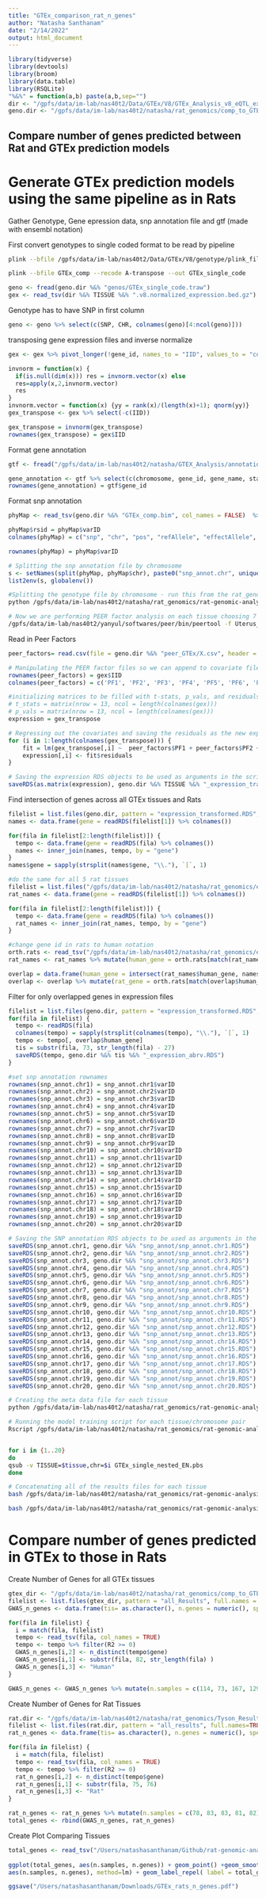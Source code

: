 ```yaml
---
title: "GTEx_comparison_rat_n_genes"
author: "Natasha Santhanam"
date: "2/14/2022"
output: html_document
---
```



```r
library(tidyverse)
library(devtools)
library(broom)
library(data.table)
library(RSQLite)
"%&%" = function(a,b) paste(a,b,sep="")
dir <- "/gpfs/data/im-lab/nas40t2/Data/GTEx/V8/GTEx_Analysis_v8_eQTL_expression_matrices/"
geno.dir <- "/gpfs/data/im-lab/nas40t2/natasha/rat_genomics/comp_to_GTEx/"
```

## Compare number of genes predicted between Rat and GTEx prediction models 

# Generate GTEx prediction models using the same pipeline as in Rats

Gather Genotype, Gene epression data, snp annotation file and gtf (made with ensembl notation)

First convert genotypes to single coded format to be read by pipeline
```bash
plink --bfile /gpfs/data/im-lab/nas40t2/Data/GTEx/V8/genotype/plink_files/GTEx_maf_0.01 --geno 0.02 --mind 0.02 --maf 0.05 --make-bed --out GTEx_comp
```

```bash
plink --bfile GTEx_comp --recode A-transpose --out GTEx_single_code
```


```r
geno <- fread(geno.dir %&% "genos/GTEx_single_code.traw")
gex <- read_tsv(dir %&% TISSUE %&% ".v8.normalized_expression.bed.gz") %>% select(-c(`#chr`, start, end))
```

Genotype has to have SNP in first column 
```r
geno <- geno %>% select(c(SNP, CHR, colnames(geno)[4:ncol(geno)]))
```


transposing gene expression files and inverse normalize
```r
gex <- gex %>% pivot_longer(!gene_id, names_to = "IID", values_to = "count") %>% pivot_wider(names_from = gene_id, values_from = count)

invnorm = function(x) {
  if(is.null(dim(x))) res = invnorm.vector(x) else
  res=apply(x,2,invnorm.vector)
  res
}
invnorm.vector = function(x) {yy = rank(x)/(length(x)+1); qnorm(yy)}
gex_transpose <- gex %>% select(-c(IID))

gex_transpose = invnorm(gex_transpose)
rownames(gex_transpose) = gex$IID
```



Format gene annotation
```r
gtf <- fread("/gpfs/data/im-lab/nas40t2/natasha/GTEX_Analysis/annotations_gencode_v26.tsv")

gene_annotation <- gtf %>% select(c(chromosome, gene_id, gene_name, start, end))
rownames(gene_annotation) = gtf$gene_id
```

Format snp annotation
```r
phyMap <- read_tsv(geno.dir %&% "GTEx_comp.bim", col_names = FALSE)  %>% mutate(varID = X2) %>% select(c(X2, X1, X4, X5, X6, varID))

phyMap$rsid = phyMap$varID
colnames(phyMap) = c("snp", "chr", "pos", "refAllele", "effectAllele", "varID", "rsid")  

rownames(phyMap) = phyMap$varID
```

```r
# Splitting the snp annotation file by chromosome
s <- setNames(split(phyMap, phyMap$chr), paste0("snp_annot.chr", unique(phyMap$chr)))
list2env(s, globalenv())
```


```bash
#Splitting the genotype file by chromosome - run this from the rat_genomic_alaysis directory
python /gpfs/data/im-lab/nas40t2/natasha/rat_genomics/rat-genomic-analysis/scripts/split_genotype_by_chr.py GTEx_genotype.txt  /gpfs/data/im-lab/nas40t2/natasha/rat_genomics/comp_to_GTEx/genos/geno_by_chr/'genotype'

```

```bash
# Now we are performing PEER factor analysis on each tissue choosing 7 factors
/gpfs/data/im-lab/nas40t2/yanyul/softwares/peer/bin/peertool -f Uterus_inv_norm_expression.csv -n 7 -o peer_GTEx --has_header
```

Read in Peer Factors
```r
peer_factors= read.csv(file = geno.dir %&% "peer_GTEx/X.csv", header = FALSE)
```

```r
# Manipulating the PEER factor files so we can append to covariate file
rownames(peer_factors) = gex$IID
colnames(peer_factors) = c('PF1', 'PF2', 'PF3', 'PF4', 'PF5', 'PF6', 'PF7')
```

```r
#initializing matrices to be filled with t-stats, p_vals, and residuals of the regression of each gene vs. the covariates for each tissue. t-stat and p-val matrices are just for diagnostics
# t_stats = matrix(nrow = 13, ncol = length(colnames(gex)))
# p_vals = matrix(nrow = 13, ncol = length(colnames(gex)))
expression = gex_transpose
```

```r
# Regressing out the covariates and saving the residuals as the new expression for each tissue
for (i in 1:length(colnames(gex_transpose))) {
    fit = lm(gex_transpose[,i] ~  peer_factors$PF1 + peer_factors$PF2 + peer_factors$PF3 + peer_factors$PF4 + peer_factors$PF5 + peer_factors$PF6 + peer_factors$PF7)
    expression[,i] <- fit$residuals
}
```

```r
# Saving the expression RDS objects to be used as arguments in the script
saveRDS(as.matrix(expression), geno.dir %&% TISSUE %&% "_expression_transformed.RDS")
```

Find intersection of genes across all GTEx tissues and Rats
```r
filelist = list.files(geno.dir, pattern = "expression_transformed.RDS", full.names = TRUE)
names <- data.frame(gene = readRDS(filelist[1]) %>% colnames())

for(fila in filelist[2:length(filelist)]) {
  tempo <- data.frame(gene = readRDS(fila) %>% colnames())
  names <- inner_join(names, tempo, by = "gene")
}
names$gene = sapply(strsplit(names$gene, "\\."), `[`, 1)

#do the same for all 5 rat tissues 
filelist = list.files("/gpfs/data/im-lab/nas40t2/natasha/rat_genomics/expression/", pattern = "expression_transformed.RDS", full.names = TRUE)
rat_names <- data.frame(gene = readRDS(filelist[1]) %>% colnames())

for(fila in filelist[2:length(filelist)]) {
  tempo <- data.frame(gene = readRDS(fila) %>% colnames())
  rat_names <- inner_join(rat_names, tempo, by = "gene")
}

#change gene id in rats to human notation
orth.rats <- read_tsv("/gpfs/data/im-lab/nas40t2/natasha/rat_genomics/expression/ortholog_genes_rats_humans.tsv")
rat_names <- rat_names %>% mutate(human_gene = orth.rats[match(rat_names$gene, orth.rats$rnorvegicus_homolog_ensembl_gene), 1]$ensembl_gene_id)

overlap = data.frame(human_gene = intersect(rat_names$human_gene, names$gene)) #12,230 overlap 
overlap <- overlap %>% mutate(rat_gene = orth.rats[match(overlap$human_gene, orth.rats$ensembl_gene_id), 3]$rnorvegicus_homolog_ensembl_gene)
```

Filter for only overlapped genes in expression files
```r
filelist = list.files(geno.dir, pattern = "expression_transformed.RDS", full.names = TRUE)
for(fila in filelist) {
  tempo <- readRDS(fila)
  colnames(tempo) = sapply(strsplit(colnames(tempo), "\\."), `[`, 1)
  tempo <- tempo[, overlap$human_gene]
  tis = substr(fila, 73, str_length(fila) - 27)
  saveRDS(tempo, geno.dir %&% tis %&% "_expression_abrv.RDS")
}
```


```r
#set snp annotation rownames 
rownames(snp_annot.chr1) = snp_annot.chr1$varID
rownames(snp_annot.chr2) = snp_annot.chr2$varID
rownames(snp_annot.chr3) = snp_annot.chr3$varID
rownames(snp_annot.chr4) = snp_annot.chr4$varID
rownames(snp_annot.chr5) = snp_annot.chr5$varID
rownames(snp_annot.chr6) = snp_annot.chr6$varID
rownames(snp_annot.chr7) = snp_annot.chr7$varID
rownames(snp_annot.chr8) = snp_annot.chr8$varID
rownames(snp_annot.chr9) = snp_annot.chr9$varID
rownames(snp_annot.chr10) = snp_annot.chr10$varID
rownames(snp_annot.chr11) = snp_annot.chr11$varID
rownames(snp_annot.chr12) = snp_annot.chr12$varID
rownames(snp_annot.chr13) = snp_annot.chr13$varID
rownames(snp_annot.chr14) = snp_annot.chr14$varID
rownames(snp_annot.chr15) = snp_annot.chr15$varID
rownames(snp_annot.chr16) = snp_annot.chr16$varID
rownames(snp_annot.chr17) = snp_annot.chr17$varID
rownames(snp_annot.chr18) = snp_annot.chr18$varID
rownames(snp_annot.chr19) = snp_annot.chr19$varID
rownames(snp_annot.chr20) = snp_annot.chr20$varID
```


```r
# Saving the SNP annotation RDS objects to be used as arguments in the script - too lazy to write a for loop 
saveRDS(snp_annot.chr1, geno.dir %&% "snp_annot/snp_annot.chr1.RDS")
saveRDS(snp_annot.chr2, geno.dir %&% "snp_annot/snp_annot.chr2.RDS")
saveRDS(snp_annot.chr3, geno.dir %&% "snp_annot/snp_annot.chr3.RDS")
saveRDS(snp_annot.chr4, geno.dir %&% "snp_annot/snp_annot.chr4.RDS")
saveRDS(snp_annot.chr5, geno.dir %&% "snp_annot/snp_annot.chr5.RDS")
saveRDS(snp_annot.chr6, geno.dir %&% "snp_annot/snp_annot.chr6.RDS")
saveRDS(snp_annot.chr7, geno.dir %&% "snp_annot/snp_annot.chr7.RDS")
saveRDS(snp_annot.chr8, geno.dir %&% "snp_annot/snp_annot.chr8.RDS")
saveRDS(snp_annot.chr9, geno.dir %&% "snp_annot/snp_annot.chr9.RDS")
saveRDS(snp_annot.chr10, geno.dir %&% "snp_annot/snp_annot.chr10.RDS")
saveRDS(snp_annot.chr11, geno.dir %&% "snp_annot/snp_annot.chr11.RDS")
saveRDS(snp_annot.chr12, geno.dir %&% "snp_annot/snp_annot.chr12.RDS")
saveRDS(snp_annot.chr13, geno.dir %&% "snp_annot/snp_annot.chr13.RDS")
saveRDS(snp_annot.chr14, geno.dir %&% "snp_annot/snp_annot.chr14.RDS")
saveRDS(snp_annot.chr15, geno.dir %&% "snp_annot/snp_annot.chr15.RDS")
saveRDS(snp_annot.chr16, geno.dir %&% "snp_annot/snp_annot.chr16.RDS")
saveRDS(snp_annot.chr17, geno.dir %&% "snp_annot/snp_annot.chr17.RDS")
saveRDS(snp_annot.chr18, geno.dir %&% "snp_annot/snp_annot.chr18.RDS")
saveRDS(snp_annot.chr19, geno.dir %&% "snp_annot/snp_annot.chr19.RDS")
saveRDS(snp_annot.chr20, geno.dir %&% "snp_annot/snp_annot.chr20.RDS")
```


```bash
# Creating the meta data file for each tissue 
python /gpfs/data/im-lab/nas40t2/natasha/rat_genomics/rat-genomic-analysis/scripts/create_meta_data.py --geno "genos/GTEx_genotype.txt" --expr "Ovary_expression_transformed.RDS" --snpset "1KG" --rsid_label 1 --window 1000000 --out_prefix "Results/allMetaData/GTEx_ovary" 
```

```bash
# Running the model training script for each tissue/chromosome pair
Rscript /gpfs/data/im-lab/nas40t2/natasha/rat_genomics/rat-genomic-analysis/scripts/create_model.R $TISSUE $chr .5 1000000


for i in {1..20}
do
qsub -v TISSUE=$tissue,chr=$i GTEx_single_nested_EN.pbs  
done
```


```bash
# Concatenating all of the results files for each tissue
bash /gpfs/data/im-lab/nas40t2/natasha/rat_genomics/rat-genomic-analysis/scripts/make_all_results.sh  'Kidney_Cortex' './Results/all_Results_Ovary' 0.5 '1KG_snps'

bash /gpfs/data/im-lab/nas40t2/natasha/rat_genomics/rat-genomic-analysis/scripts/make_all_betas.sh 'Kidney_Cortex' './Results/all_betas_Kidney_Cortex' 0.5 '1KG_snps'
```

# Compare number of genes predicted in GTEx to those in Rats

Create Number of Genes for all GTEx tissues
```r
gtex_dir <- "/gpfs/data/im-lab/nas40t2/natasha/rat_genomics/comp_to_GTEx/Results/"
filelist <- list.files(gtex_dir, pattern = "all_Results", full.names = TRUE)
GWAS_n_genes <- data.frame(tis= as.character(), n.genes = numeric(), species = as.character())

for(fila in filelist) {
  i = match(fila, filelist)
  tempo <- read_tsv(fila, col_names = TRUE)
  tempo <- tempo %>% filter(R2 >= 0)
  GWAS_n_genes[i,2] <- n_distinct(tempo$gene) 
  GWAS_n_genes[i,1] <- substr(fila, 82, str_length(fila) )
  GWAS_n_genes[i,3] <- "Human"
}

GWAS_n_genes <- GWAS_n_genes %>% mutate(n.samples = c(114, 73, 167, 129)) 
```

Create Number of Genes for Rat Tissues
```r
rat.dir <- "/gpfs/data/im-lab/nas40t2/natasha/rat_genomics/Tyson_Results/"
filelist <- list.files(rat.dir, pattern = "all_results", full.names=TRUE)
rat_n_genes <- data.frame(tis= as.character(), n.genes = numeric(), species = as.character())

for(fila in filelist) {
  i = match(fila, filelist)
  tempo <- read_tsv(fila, col_names = TRUE)
  tempo <- tempo %>% filter(R2 >= 0)
  rat_n_genes[i,2] <- n_distinct(tempo$gene) 
  rat_n_genes[i,1] <- substr(fila, 75, 76)
  rat_n_genes[i,3] <- "Rat"
}

rat_n_genes <- rat_n_genes %>% mutate(n.samples = c(78, 83, 83, 81, 82)) 
total_genes <- rbind(GWAS_n_genes, rat_n_genes)
```

Create Plot Comparing Tissues
```r
total_genes <- read_tsv("/Users/natashasanthanam/Github/rat-genomic-analysis/data/n_genes_comparison_GTEx_subset_genes.txt", col_names = TRUE)
  
ggplot(total_genes, aes(n.samples, n.genes)) + geom_point() +geom_smooth(data=subset(total_genes,species=="Human"),
aes(n.samples, n.genes), method=lm) + geom_label_repel( label = total_genes$tis, box.padding   = 0.35, point.padding = 0.5) +  xlab("Number of Individuals") + ylab("Number of Genes Predicted")  + theme(legend.position = "None") + theme_bw()

ggsave("/Users/natashasanthanam/Downloads/GTEx_rats_n_genes.pdf")
```
